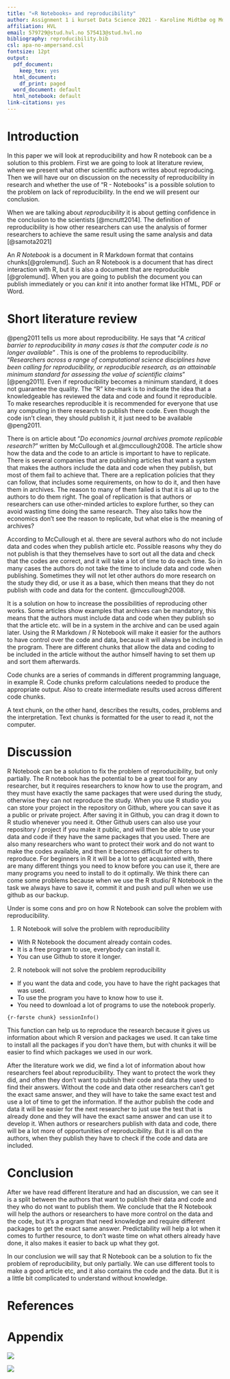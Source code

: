 ```yaml
---
title: "«R Notebooks» and reproducibility"
author: Assignment 1 i kurset Data Science 2021 - Karoline Midtbø og Morten Knutsen 
affiliation: HVL
email: 579729@stud.hvl.no 575413@stud.hvl.no
bibliography: reproducibility.bib
csl: apa-no-ampersand.csl
fontsize: 12pt
output:
  pdf_document:
    keep_tex: yes
  html_document:
    df_print: paged
  word_document: default
  html_notebook: default  
link-citations: yes
---
```


# Introduction

In this paper we will look at reproducibility and how R notebook can be
a solution to this problem. First we are going to look at literature
review, where we present what other scientific authors writes about
reproducing. Then we will have our on discussion on the necessity of
reproducibility in research and whether the use of "R - Notebooks" is a
possible solution to the problem on lack of reproducibility. In the end
we will present our conclusion.

When we are talking about *reproducibility* it is about getting
confidence in the conclusion to the scientists [@mcnutt2014]. The
definition of reproducibility is how other researchers can use the
analysis of former researchers to achieve the same result using the same
analysis and data [@samota2021]

An *R Notebook* is a document in R Markdown format that contains
chunks[@grolemund]. Such an R Notebook is a document that has direct
interaction with R, but it is also a document that are reproducible
[@grolemund]. When you are going to publish the document you can publish
immediately or you can *knit* it into another format like HTML, PDF or
Word.

# Short literature review

@peng2011 tells us more about reproducibility. He says that "*A critical
barrier to reproducibility in many cases is that the computer code is no
longer available*" . This is one of the problems to reproducibility.
"*Researchers across a range of computational science disciplines have
been calling for reproducibility, or reproducible research, as an
attainable minimum standard for assessing the value of scientific
claims*" [@peng2011]. Even if reproducibility becomes a minimum
standard, it does not guarantee the quality. The "R" kite-mark is to
indicate the idea that a knowledgeable has reviewed the data and code
and found it reproducible. To make researches reproducible it is
recommended for everyone that use any computing in there research to
publish there code. Even though the code isn't clean, they should
publish it, it just need to be available @peng2011.

There is on article about "*Do economics journal archives promote
replicable research?*" written by McCullough et al.\@mccullough2008. The
article show how the data and the code to an article is important to
have to replicate. There is several companies that are publishing
articles that want a system that makes the authors include the data and
code when they publish, but most of them fail to achieve that. There are
a replication policies that they can follow, that includes some
requirements, on how to do it, and then have them in archives. The
reason to many of them failed is that it is all up to the authors to do
them right. The goal of replication is that authors or researchers can
use other-minded articles to explore further, so they can avoid wasting
time doing the same research. They also talks how the economics don't
see the reason to replicate, but what else is the meaning of archives?

According to McCullough et al. there are several authors who do not
include data and codes when they publish article etc. Possible reasons
why they do not publish is that they themselves have to sort out all the
data and check that the codes are correct, and it will take a lot of
time to do each time. So in many cases the authors do not take the time
to include data and code when publishing. Sometimes they will not let
other authors do more research on the study they did, or use it as a
base, which then means that they do not publish with code and data for
the content. @mccullough2008.

It is a solution on how to increase the possibilities of reproducing
other works. Some articles show examples that archives can be mandatory,
this means that the authors must include data and code when they publish
so that the article etc. will be in a system in the archive and can be
used again later. Using the R Markdown / R Notebook will make it easier
for the authors to have control over the code and data, because it will
always be included in the program. There are different chunks that allow
the data and coding to be included in the article without the author
himself having to set them up and sort them afterwards.

Code chunks are a series of commands in different programming language,
in example R. Code chunks preform calculations needed to produce the
appropriate output. Also to create intermediate results used across
different code chunks.

A text chunk, on the other hand, describes the results, codes, problems
and the interpretation. Text chunks is formatted for the user to read
it, not the computer.

# Discussion

R Notebook can be a solution to fix the problem of reproducibility, but
only partially. The R notebook has the potential to be a great tool for
any researcher, but it requires researchers to know how to use the
program, and they must have exactly the same packages that were used
during the study, otherwise they can not reproduce the study. When you
use R studio you can store your project in the repository on Github,
where you can save it as a public or private project. After saving it in
Github, you can drag it down to R studio whenever you need it. Other
Github users can also use your repository / project if you make it
public, and will then be able to use your data and code if they have the
same packages that you used. There are also many researchers who want to
protect their work and do not want to make the codes available, and then
it becomes difficult for others to reproduce. For beginners in R it will
be a lot to get acquainted with, there are many different things you
need to know before you can use it, there are many programs you need to
install to do it optimally. We think there can come some problems
because when we use the R studio/ R Notebook in the task we always have
to save it, commit it and push and pull when we use github as our
backup.

Under is some cons and pro on how R Notebook can solve the problem with
reproducibility.

1.  R Notebook will solve the problem with reproducibility

-   With R Notebook the document already contain codes.
-   It is a free program to use, everybody can install it.
-   You can use Github to store it longer.

2.  R notebook will not solve the problem reproducibility

-   If you want the data and code, you have to have the right packages
    that was used.
-   To use the program you have to know how to use it.
-   You need to download a lot of programs to use the notebook properly.

`{r-første chunk} sessionInfo()`

This function can help us to reproduce the research because it gives us
information about which R version and packages we used. It can take time
to install all the packages if you don't have them, but with chunks it
will be easier to find which packages we used in our work.

After the literature work we did, we find a lot of information about how
researchers feel about reproducibility. They want to protect the work
they did, and often they don't want to publish their code and data they
used to find their answers. Without the code and data other researchers
can't get the exact same answer, and they will have to take the same
exact test and use a lot of time to get the information. If the author
publish the code and data it will be easier for the next researcher to
just use the test that is already done and they will have the exact same
answer and can use it to develop it. When authors or researchers publish
with data and code, there will be a lot more of opportunities of
reproducibility. But it is all on the authors, when they publish they
have to check if the code and data are included.

# Conclusion

After we have read different literature and had an discussion, we can
see it is a split between the authors that want to publish their data
and code and they who do not want to publish them. We conclude that the
R Notebook will help the authors or researchers to have more control on
the data and the code, but it's a program that need knowledge and
require different packages to get the exact same answer. Predictability
will help a lot when it comes to further resource, to don't waste time
on what others already have done, it also makes it easier to back up
what they got.

In our conclusion we will say that R Notebook can be a solution to fix
the problem of reproducibility, but only partially. We can use different
tools to make a good article etc, and it also contains the code and the
data. But it is a little bit complicated to understand without
knowledge.

# References

::: {#refs}
:::

# Appendix

![](images/Skjermbilde%202021-09-15%20kl.%2010.29.21.png)

![](images/Skjermbilde%202021-09-14%20kl.%2012.31.26.png)
